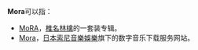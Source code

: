 '''Mora'''可以指：
* [[MoRA|MoRA]]，[[椎名林檎|椎名林檎]]的一套装专辑。
* [[Mora|Mora]]，[[日本索尼音樂娛樂|日本索尼音樂娛樂]]旗下的数字音乐下载服务网站。

{{disambig}}
